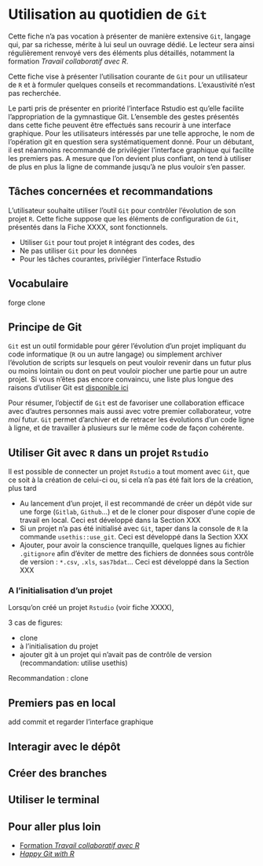 # Utilisation au quotidien de `Git`

Cette fiche n'a pas vocation à présenter de manière extensive `Git`, langage
qui, par sa richesse, mérite à lui seul un ouvrage dédié. Le lecteur sera
ainsi régulièrement renvoyé vers des éléments plus détaillés, notamment
la formation *Travail collaboratif avec R*.

Cette fiche vise à présenter l'utilisation courante de `Git` pour
un utilisateur de `R` et à formuler quelques conseils et recommandations.
L'exaustivité n'est pas recherchée. 

Le parti pris de présenter en priorité l'interface Rstudio est qu'elle facilite
l'appropriation de la gymnastique Git. L'ensemble des gestes présentés dans 
cette fiche peuvent être effectués sans recourir à une interface graphique. Pour
les utilisateurs intéressés par une telle approche, le nom de l'opération
git en question sera systématiquement donné. Pour un débutant, il est néanmoins
recommandé de privilégier l'interface graphique qui facilite les premiers pas. 
A mesure que l'on devient plus confiant, on tend à utiliser de plus en plus
la ligne de commande jusqu'à ne plus vouloir s'en passer.


## Tâches concernées et recommandations

L'utilisateur souhaite utiliser l'outil `Git` pour contrôler l'évolution
de son projet `R`. Cette fiche suppose que les éléments de configuration
de `Git`, présentés dans la Fiche XXXX, sont fonctionnels. 

::: {.recommandation data-latex=""}

* Utiliser `Git` pour tout projet `R` intégrant des codes, des
* Ne pas utiliser `Git` pour les données
* Pour les tâches courantes, privilégier l'interface Rstudio
:::

## Vocabulaire

forge
clone

## Principe de Git

`Git` est un outil formidable pour gérer l'évolution d'un projet impliquant
du code informatique (`R` ou un autre langage) ou simplement archiver
l'évolution de scripts sur lesquels on peut vouloir revenir dans un futur
plus ou moins lointain ou dont on peut vouloir piocher une partie pour un
autre projet. Si vous n'êtes pas encore convaincu,
une liste plus longue des raisons d'utiliser Git est
[disponible ici](https://linogaliana.gitlab.io/collaboratif/git.html#pourquoi-utiliser-la-gestion-de-version)

Pour résumer, l'objectif de `Git` est de favoriser une collaboration efficace
avec d'autres personnes mais aussi avec votre premier collaborateur, votre
*moi* futur. `Git` permet d’archiver et de retracer les évolutions d’un code
ligne à ligne, et de travailler à plusieurs sur le même code de façon cohérente. 


## Utiliser Git avec `R` dans un projet `Rstudio`

Il est possible de connecter un projet `Rstudio` a tout moment avec `Git`, que
ce soit à la création de celui-ci ou, si cela n'a pas été fait lors de la
création, plus tard

::: {.recommandation data-latex=""}

* Au lancement d'un projet, il est recommandé de créer un dépôt vide sur une
forge (`Gitlab`, `Github`...) et de le cloner pour disposer d'une copie de
travail en local. Ceci est développé dans la Section XXX
* Si un projet n'a pas été initialisé avec `Git`, taper dans la console de
`R` la commande `usethis::use_git`. Ceci est développé dans la Section XXX
* Ajouter, pour avoir la conscience tranquille, quelques lignes au
fichier `.gitignore` afin d'éviter de mettre des fichiers de données
sous contrôle de version : `*.csv`, `.xls`, `sas7bdat`... Ceci est développé dans la Section XXX
:::


### A l'initialisation d'un projet

Lorsqu'on créé un projet `Rstudio` (voir fiche XXXX), 

3 cas de figures:

* clone
* à l'initialisation du projet
* ajouter git à un projet qui n'avait pas de contrôle de version (recommandation: utilise usethis)


Recommandation : clone

## Premiers pas en local 

add commit et regarder l'interface graphique

## Interagir avec le dépôt

## Créer des branches

## Utiliser le terminal

## Pour aller plus loin

* [Formation *Travail collaboratif avec R*](https://linogaliana.gitlab.io/collaboratif/git.html)
* [*Happy Git with R*](https://happygitwithr.com/)